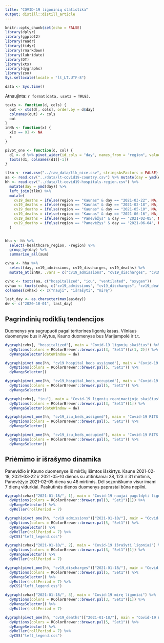 ```yaml
---
title: "COVID-19 ligoninių statistika"
output: distill::distill_article
---
```


```r
knitr::opts_chunk$set(echo = FALSE)
library(dplyr)
library(ggplot2)
library(readr)
library(tidyr)
library(rmarkdown)
library(lubridate)
library(DT)
library(xts)
library(dygraphs)
library(zoo)
Sys.setlocale(locale = "lt_LT.UTF-8")
```

```r
data <- Sys.time()
```

Atnaujinta: `r format(data, usetz = TRUE)`. 

```r

toxts <- function(d, cols) {
  out <- xts(d[, cols], order.by = d$day)
  colnames(out) <- cols
  out
}
inNA <- function(x) {
  x[x == 0] <- NA
  x
}

pivot_one <- function(d, col) {
  d1 <- d %>% pivot_wider(id_cols = "day", names_from = "region", values_from = all_of(col))
  toxts(d1, colnames(d1)[-1])
}

tlkn <- read.csv("../raw_data/tlk_nice.csv", stringsAsFactors = FALSE)
aa <- read.csv("../data/lt-covid19-country.csv") %>% mutate(day = ymd(day))
hh <- read.csv("../data/lt-covid19-hospitals-region.csv") %>%
  mutate(day = ymd(day)) %>%
  left_join(tlkn) %>%
  mutate(
    cv19_deaths = ifelse(region == "Kaunas" & day == "2021-03-22", NA, cv19_deaths),
    cv19_deaths = ifelse(region == "Kaunas" & day == "2021-02-18", NA, cv19_deaths),
    cv19_deaths = ifelse(region == "Kaunas" & day == "2021-05-10", NA, cv19_deaths),
    cv19_deaths = ifelse(region == "Kaunas" & day == "2021-06-16", NA, cv19_deaths),
    cv19_deaths = ifelse(region == "Panevėžys" & day == "2021-02-05", NA, cv19_deaths),
    cv19_deaths = ifelse(region == "Panevėžys" & day == "2021-06-04", NA, cv19_deaths)
  )


hha <- hh %>%
  select(-healthcare_region, -region) %>%
  group_by(day) %>%
  summarise_all(sum)

cvha <- hha %>%
  select(day, cv19_admissions, cv19_discharges, cv19_deaths) %>%
  mutate_at(inNA, .vars = c("cv19_admissions", "cv19_discharges", "cv19_deaths"))

cvhx <- toxts(aa, c("hospitalized", "icu", "ventilated", "oxygen"))
cvhax <- toxts(cvha, c("cv19_admissions", "cv19_discharges", "cv19_deaths"))
colnames(cvhax) <- c("nauji", "išrašyti", "mirę")

last_day <- as.character(max(aa$day))
dw <- c("2020-10-01", last_day)
```

## Pagrindinių rodiklių tendencijos

Duomenys yra sugrupuoti pagal teritorines ligonių kasas. Vilniaus duomenyse bus ir Alytus, Kauno duomenyse bus Marijampolė ir t.t.

```r
dygraph(cvhx[, "hospitalized"], main = "Covid-19 ligonių skaičius") %>%
  dyOptions(colors = RColorBrewer::brewer.pal(3, "Set1")[c(1, 2)]) %>%
  dyRangeSelector(dateWindow = dw)
```

```r
dygraph(pivot_one(hh, "cv19_hospital_beds_assigned"), main = "Covid-19 lovų skaičius") %>%
  dyOptions(colors = RColorBrewer::brewer.pal(5, "Set1")) %>%
  dyRangeSelector()
```


```r
dygraph(pivot_one(hh, "cv19_hospital_beds_occupied"), main = "Covid-19 ligonių skaičius") %>%
  dyOptions(colors = RColorBrewer::brewer.pal(5, "Set1")) %>%
  dyRangeSelector()
```


```r
dygraph(cvhx[, "icu"], main = "Covid-19 ligonių reanimacijoje skaičius") %>%
  dyOptions(colors = RColorBrewer::brewer.pal(3, "Set1")[1]) %>%
  dyRangeSelector(dateWindow = dw)
```

```r
dygraph(pivot_one(hh, "cv19_icu_beds_assigned"), main = "Covid-19 RITS lovų skaičius") %>%
  dyOptions(colors = RColorBrewer::brewer.pal(5, "Set1")) %>%
  dyRangeSelector()
```

```r
dygraph(pivot_one(hh, "cv19_icu_beds_occupied"), main = "Covid-19 RITS ligonių skaičius") %>%
  dyOptions(colors = RColorBrewer::brewer.pal(5, "Set1")) %>%
  dyRangeSelector()
```

## Priėmimo ir išrašymo dinamika

Panevėžio ir Kauno duomenyse iš mirčių išimtos išskirtys. Kaune 2021-02-18,  2021-03-22 ir 2021-05-10 dienos su atitinkamai 28, 123 ir 31 mirtimis, Panevėžyje 2021-02-05 diena su 48 mirtimis. Dėl sezoniškumo visur imami 7 dienų vidurkiai. Paskutinės dienos duomenys paprastai būna nepilni.

```r
dygraph(cvhax["2021-01-18/", 1], main = "Covid-19 naujai paguldyti ligoniai") %>%
  dyOptions(colors = RColorBrewer::brewer.pal(3, "Set1")[1]) %>%
  dyRangeSelector() %>%
  dyRoller(rollPeriod = 7)
```
```r
dygraph(pivot_one(hh, "cv19_admissions")["2021-01-18/"], main = "Covid-19 naujai paguldyti ligoniai") %>%
  dyOptions(colors = RColorBrewer::brewer.pal(5, "Set1")) %>%
  dyRangeSelector() %>%
  dyRoller(rollPeriod = 7) %>%
  dyCSS("left_legend.css")
```


```r
dygraph(cvhax["2021-01-18/", 2], main = "Covid-19 išrašyti ligoniai") %>%
  dyOptions(colors = RColorBrewer::brewer.pal(3, "Set1")[1]) %>%
  dyRangeSelector() %>%
  dyRoller(rollPeriod = 7)
```

```r
dygraph(pivot_one(hh, "cv19_discharges")["2021-01-18/"], main = "Covid-19 išrašyti ligoniai") %>%
  dyOptions(colors = RColorBrewer::brewer.pal(5, "Set1")) %>%
  dyRangeSelector() %>%
  dyRoller(rollPeriod = 7) %>%
  dyCSS("left_legend.css")
```

```r
dygraph(cvhax["2021-01-18/", 3], main = "Covid-19 mirę ligoniai") %>%
  dyOptions(colors = RColorBrewer::brewer.pal(3, "Set1")[1]) %>%
  dyRangeSelector() %>%
  dyRoller(rollPeriod = 7)
```

```r
dygraph(pivot_one(hh, "cv19_deaths")["2021-01-18/"], main = "Covid-19 mirę ligoniai") %>%
  dyOptions(colors = RColorBrewer::brewer.pal(5, "Set1")) %>%
  dyRangeSelector() %>%
  dyRoller(rollPeriod = 7) %>%
  dyCSS("left_legend.css")
```
